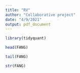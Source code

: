 ```yaml
---
title: "RV"
author: "Collaborative project"
date: "4/9/2021"
output: pdf_document
---
```



```r
library(tidyquant)
```

```r
head(FANG)
```

```r
tail(FANG)
```

```r
str(FANG)
```
